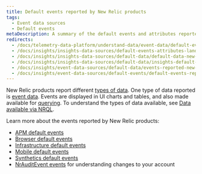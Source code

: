 ```yaml
---
title: Default events reported by New Relic products
tags:
  - Event data sources
  - Default events
metaDescription: A summary of the default events and attributes reported by New Relic products.
redirects:
  - /docs/telemetry-data-platform/understand-data/event-data/default-events-reported-new-relic-products
  - /docs/insights/insights-data-sources/default-events-attributes-landing-page-1
  - /docs/insights/insights-data-sources/default-data/default-data-new-relic-products
  - /docs/insights/insights-data-sources/default-data/insights-default-data-other-new-relic-products
  - /docs/insights/event-data-sources/default-data/events-reported-new-relic-products
  - /docs/insights/event-data-sources/default-events/default-events-reported-new-relic-products
---
```


New Relic products report different [types of data](/docs/using-new-relic/data/understand-data/new-relic-data-types). One type of data reported is [event data](/docs/using-new-relic/data/understand-data/new-relic-data-types#event-data). Events are displayed in UI charts and tables, and also made available for [querying](/docs/using-new-relic/data/understand-data/query-new-relic-data). To understand the types of data available, see [Data available via NRQL](/docs/query-data/nrql-new-relic-query-language/getting-started/introduction-nrql#what-you-can-query).

Learn more about the events reported by New Relic products:

* [APM default events](/docs/insights/insights-data-sources/default-data/apm-default-events-insights)
* [Browser default events](/docs/insights/insights-data-sources/default-data/browser-default-events-insights)
* [Infrastructure default events](/docs/infrastructure/manage-your-data/data-instrumentation/default-infrastructure-events)
* [Mobile default events](/docs/insights/insights-data-sources/default-data/mobile-default-events-insights)
* [Synthetics default events](/docs/insights/insights-data-sources/default-data/synthetics-default-events-insights)
* [NrAuditEvent events](/docs/insights/event-data-sources/default-events/query-account-audit-logs-nrauditevent/) for understanding changes to your account
